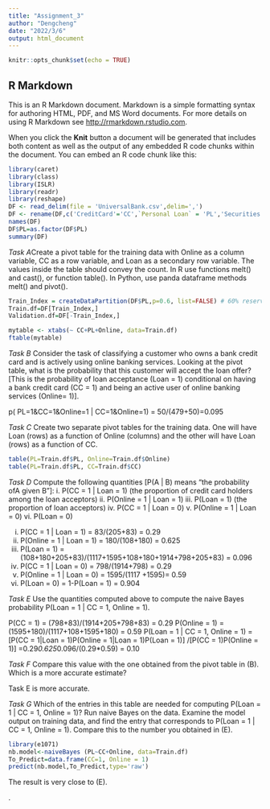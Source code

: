 ---
title: "Assignment_3"
author: "Dengcheng"
date: "2022/3/6"
output: html_document
---

```{r setup, include=FALSE}
knitr::opts_chunk$set(echo = TRUE)
```

## R Markdown

This is an R Markdown document. Markdown is a simple formatting syntax for authoring HTML, PDF, and MS Word documents. For more details on using R Markdown see <http://rmarkdown.rstudio.com>.

When you click the **Knit** button a document will be generated that includes both content as well as the output of any embedded R code chunks within the document. You can embed an R code chunk like this:

```{r}
library(caret)
library(class)
library(ISLR)
library(readr)
library(reshape)
DF <- read_delim(file = 'UniversalBank.csv',delim=',')
DF <- rename(DF,c('CreditCard'='CC',`Personal Loan` = 'PL','Securities Account'='SA','CD Account'='CDA'))
names(DF)
DF$PL=as.factor(DF$PL)
summary(DF)
```



*Task A*Create a pivot table for the training data with Online as a column variable, CC as a row variable, and Loan as a secondary row variable. The values inside the table should convey
the count. In R use functions melt() and cast(), or function table(). In Python, use panda
dataframe methods melt() and pivot().
```{r}
Train_Index = createDataPartition(DF$PL,p=0.6, list=FALSE) # 60% reserved for Train
Train.df=DF[Train_Index,]
Validation.df=DF[-Train_Index,]

mytable <- xtabs(~ CC+PL+Online, data=Train.df)
ftable(mytable) 
```

*Task B* Consider the task of classifying a customer who owns a bank credit card and is actively using online banking services. Looking at the pivot table, what is the probability that this customer will accept the loan offer? [This is the probability of loan acceptance (Loan = 1) conditional on having a bank credit card (CC = 1) and being an active user of online banking services (Online= 1)].

p( PL=1&CC=1&Online=1 | CC=1&Online=1) = 50/(479+50)=0.095

*Task C* Create two separate pivot tables for the training data. One will have Loan (rows) as a
function of Online (columns) and the other will have Loan (rows) as a function of CC.

```{r}
table(PL=Train.df$PL, Online=Train.df$Online)
table(PL=Train.df$PL, CC=Train.df$CC)
```


*Task D* Compute the following quantities [P(A | B) means “the probability ofA given B”]:
i. P(CC = 1 | Loan = 1) (the proportion of credit card holders among the loan acceptors)
ii. P(Online = 1 | Loan = 1)
iii. P(Loan = 1) (the proportion of loan acceptors)
iv. P(CC = 1 | Loan = 0)
v. P(Online = 1 | Loan = 0)
vi. P(Loan = 0)

i. P(CC = 1 | Loan = 1) = 83/(205+83) = 0.29
ii. P(Online = 1 | Loan = 1) = 180/(108+180) = 0.625
iii. P(Loan = 1) = (108+180+205+83)/(1117+1595+108+180+1914+798+205+83) = 0.096
iv. P(CC = 1 | Loan = 0) = 798/(1914+798) = 0.29
v. P(Online = 1 | Loan = 0) = 1595/(1117 +1595)= 0.59
vi. P(Loan = 0) = 1-P(Loan = 1) = 0.904


*Task E* Use the quantities computed above to compute the naive Bayes probability P(Loan = 1 | CC = 1, Online = 1).

P(CC = 1) =  (798+83)/(1914+205+798+83) = 0.29
P(Online = 1) = (1595+180)/(1117+108+1595+180) = 0.59
P(Loan = 1 | CC = 1, Online = 1) = [P(CC = 1|Loan = 1)P(Online = 1|Loan = 1)P(Loan = 1)]
                                    /[P(CC = 1)P(Online = 1)]
                                 =0.29*0.625*0.096/(0.29*0.59) = 0.10
                                 
*Task F* Compare this value with the one obtained from the pivot table in (B). Which is a more
accurate estimate?

Task E is more accurate.

*Task G* Which of the entries in this table are needed for computing P(Loan = 1 | CC = 1, Online = 1)? Run naive Bayes on the data. Examine the model output on training data, and find the entry that corresponds to P(Loan = 1 | CC = 1, Online = 1). Compare this to the number you
obtained in (E).

```{r}
library(e1071)
nb.model<-naiveBayes (PL~CC+Online, data=Train.df)
To_Predict=data.frame(CC=1, Online = 1)
predict(nb.model,To_Predict,type='raw')
```

The result is very close to (E).

.
